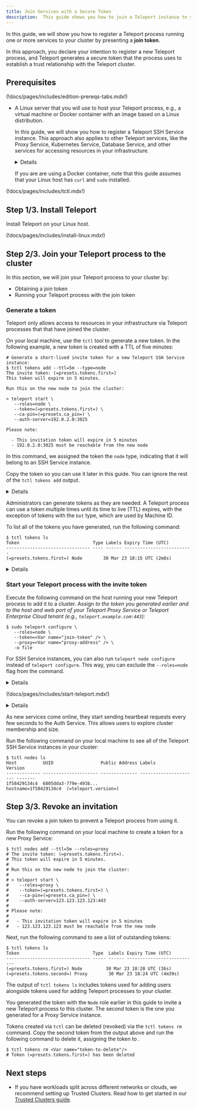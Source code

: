 ```yaml
---
title: Join Services with a Secure Token
description:  This guide shows you how to join a Teleport instance to your cluster using a join token in order to proxy access to resources in your infrastructure.
---
```


In this guide, we will show you how to register a Teleport process running one
or more services to your cluster by presenting a **join token**. 

In this approach, you declare your intention to register a new Teleport process,
and Teleport generates a secure token that the process uses to establish a trust
relationship with the Teleport cluster.

## Prerequisites

(!docs/pages/includes/edition-prereqs-tabs.mdx!)

- A Linux server that you will use to host your Teleport process, e.g., a
  virtual machine or Docker container with an image based on a Linux
  distribution.

  In this guide, we will show you how to register a Teleport SSH Service
  instance. This approach also applies to other Teleport services, like the
  Proxy Service, Kubernetes Service, Database Service, and other services for
  accessing resources in your infrastructure.

  <Details type="tip" title="Running multiple Proxy Service instances behind a
  load balancer" >

  The join token method works if a cluster includes a single Proxy Service
  instance as well as multiple Proxy Service instances behind a load balancer
  (LB) or a DNS entry with multiple values. If there are multiple Proxy Service
  instances, a Teleport process joining the cluster establishes a tunnel to
  every Proxy Service instance.
  
  If you are using a load balancer, it must use a round-robin or a similar
  balancing algorithm. Do not use sticky load balancing algorithms (i.e.,
  "session affinity") with Teleport Proxy Service instances.  

  </Details>

  <Notice type="tip" >

  If you are are using a Docker container, note that this guide assumes that
  your Linux host has `curl` and `sudo` installed. 

  </Notice>

(!docs/pages/includes/tctl.mdx!)

## Step 1/3. Install Teleport

Install Teleport on your Linux host.

(!docs/pages/includes/install-linux.mdx!)

## Step 2/3. Join your Teleport process to the cluster

In this section, we will join your Teleport process to your cluster by:

- Obtaining a join token
- Running your Teleport process with the join token

### Generate a token

Teleport only allows access to resources in your infrastructure via Teleport
processes that that have joined the cluster.

On your local machine, use the `tctl` tool to generate a new token. In the
following example, a new token is created with a TTL of five minutes:

```code
# Generate a short-lived invite token for a new Teleport SSH Service instance:
$ tctl tokens add --ttl=5m --type=node 
The invite token: (=presets.tokens.first=)
This token will expire in 5 minutes.

Run this on the new node to join the cluster:

> teleport start \
   --roles=node \
   --token=(=presets.tokens.first=) \
   --ca-pin=(=presets.ca_pin=) \
   --auth-server=192.0.2.0:3025

Please note:

  - This invitation token will expire in 5 minutes
  - 192.0.2.0:3025 must be reachable from the new node
```

In this command, we assigned the token the `node` type, indicating that it will
belong to an SSH Service instance. 

Copy the token so you can use it later in this guide. You can ignore the rest of
the `tctl tokens add` output.

<Details title="Supported token types">

Here are all the values we support for `--type` flag when creating a join token:

|Role|Teleport Service|
|---|---|
|`app`|Application Service|
|`auth`|Auth Service|
|`bot`|Machine ID|
|`db`|Database Service|
|`discovery`|Discovery Service|
|`kube`|Kubernetes Service|
|`node`|SSH Service|
|`proxy`|Proxy Service|
|`windowsdesktop`|Windows Desktop Service|

</Details>

Administrators can generate tokens as they are needed. A Teleport process can
use a token multiple times until its time to live (TTL) expires, with the
exception of tokens with the `bot` type, which are used by Machine ID.

To list all of the tokens you have generated, run the following command:

```code
$ tctl tokens ls
Token                            Type Labels Expiry Time (UTC)
-------------------------------- ---- ------ --------------------------
(=presets.tokens.first=) Node        30 Mar 23 18:15 UTC (2m8s)
```

<Details scope={["oss","enterprise"]} title="An insecure alternative: static tokens" scopeOnly={false} >

<Notice type="Danger">
Use short-lived tokens instead of long-lived static tokens.
Static tokens are easier to steal, guess, and leak.
</Notice>

Static tokens are defined ahead of time by an administrator and stored in the
Auth Service's config file:

```yaml
# Config section in `/etc/teleport.yaml` file for the Auth Service
auth_service:
    enabled: true
    tokens:
    # This static token allows new hosts to join the cluster as "proxy" or "node"
    - "proxy,node:secret-token-value"
    # A token can also be stored in a file. In this example the token for adding
    # new Auth Service instances are stored in /path/to/tokenfile
    - "auth:/path/to/tokenfile"
```
</Details>

### Start your Teleport process with the invite token

Execute the following command on the host running your new Teleport process to
add it to a cluster. Assign <Var name="join-token" /> to the token you generated
earlier and <Var name="proxy-address" /> to the host and web port of your
Teleport Proxy Service or Teleport Enterprise Cloud tenant (e.g.,
`teleport.example.com:443`):

```code
$ sudo teleport configure \
   --roles=node \
   --token=<Var name="join-token" /> \
   --proxy=<Var name="proxy-address" /> \
   -o file
```

<Notice type="tip">

For SSH Service instances, you can also run `teleport node configure` instead of
`teleport configure`. This way, you can exclude the `--roles=node` flag from the
command.

</Notice>

<Details title="Connecting directly to the Auth Service">

So far, this guide has assumed that you are joining your new Teleport process to
your cluster by connecting it to the Proxy Service. (This is the only posibility
in Teleport Enterprise Cloud.) Depending on the design of your infrastructure,
you may need to connect your new Teleport process directly to the Auth Service.

<Notice type="warning">

Only connect Teleport processes directly to the Auth Service if no other join
methods are suitable, as we recommend exposing the Auth Service to as few
sources of ingress traffic as possible.

</Notice>

The Teleport process joining the cluster must also establish trust with the Auth
Service in order to prevent an attacker from hijacking the address of your Auth
Service host. 

To do this, you supply your new Teleport process with a secure hash value
generated by the Auth Service's certificate authority, called a **CA pin**. This
way, an attacker cannot easily forge a private key to trick your Teleport
process into communicating with a malicious service.

### Obtain a CA pin

On you local machine, retrieve the CA pin of the Auth Service: 

```code
$ tctl status
Cluster      teleport.example.com
Version      12.1.1
host CA      never updated
user CA      never updated
db CA        never updated
openssh CA   never updated
jwt CA       never updated
saml_idp CA  never updated
CA pin       (=presets.ca_pin=)
```

Copy the CA pin and assign it to the value of <Var name="ca-pin" />.

<Notice type="warning">

The CA pin becomes invalid if a Teleport administrator performs the CA rotation
by executing [`tctl auth rotate`](../../reference/cli.mdx#tctl-auth-rotate).
    
</Notice>

### Configure your Teleport process with the join token and CA pin

Run the following command to configure your Teleport process instead of the
`teleport configure` command we showed you earlier. Assign <Var
name="auth-service" /> to the host and gRPC port of your Auth Service host, e.g.,
`teleport.example.com:3025`.

```code
$ sudo teleport configure \
   --roles=node \
   --token=<Var name="join-token" /> \
   --auth-server=<Var name="auth-service" /> \
   -o file
```

Next, edit the Teleport configuration file, `/etc/teleport.yaml`, assigning the
CA pin (the `teleport.ca_pin` field) to the one you copied earlier:

```code
$ sudo sed -i 's|  ca_pin: ""|  ca_pin: "<Var name="ca-pin"> />"|' /etc/teleport.yaml
```

</Details>

(!docs/pages/includes/start-teleport.mdx!)

<Details title="Using a local Docker container?">

If you followed this guide with a local Docker container, execute the following
command within your container to run your new Teleport process in the foreground:

```code
$ teleport start
```

</Details>

As new services come online, they start sending heartbeat requests every few
seconds to the Auth Service. This allows users to explore cluster membership and
size.

Run the following command on your local machine to see all of the Teleport SSH
Service instances in your cluster:

```code
$ tctl nodes ls
Host          UUID                  Public Address Labels                 Version
------------- --------------------- -------------- ---------------------- -------
1f58429134c4  6805dda3-779e-493b...                hostname=1f58429134c4  (=teleport.version=)
```


## Step 3/3. Revoke an invitation

You can revoke a join token to prevent a Teleport process from using it.

Run the following command on your local machine to create a token for a new
Proxy Service:

```code
$ tctl nodes add --ttl=5m --roles=proxy 
# The invite token: (=presets.tokens.first=).
# This token will expire in 5 minutes.
# 
# Run this on the new node to join the cluster:
# 
# > teleport start \
#    --roles=proxy \
#    --token=(=presets.tokens.first=) \
#    --ca-pin=(=presets.ca_pin=) \
#    --auth-server=123.123.123.123:443
# 
# Please note:
# 
#   - This invitation token will expire in 5 minutes
#   - 123.123.123.123 must be reachable from the new node
```

Next, run the following command to see a list of outstanding tokens:

```code
$ tctl tokens ls
Token                            Type  Labels Expiry Time (UTC)
-------------------------------- ----- ------ ---------------------------
(=presets.tokens.first=) Node         30 Mar 23 18:20 UTC (36s)
(=presets.tokens.second=) Proxy        30 Mar 23 18:24 UTC (4m39s)
```

<Admonition type="tip" title="Signup tokens">

The output of `tctl tokens ls` includes tokens used for adding users alongside
tokens used for adding Teleport processes to your cluster.

</Admonition>

You generated the token with the `Node` role earlier in this guide to invite a
new Teleport process to this cluster. The second token is the one you generated
for a Proxy Service instance.

Tokens created via `tctl` can be deleted (revoked) via the `tctl tokens rm`
command. Copy the second token from the output above and run the following
command to delete it, assigning the token to <Var name="token-to-delete" />.

```code
$ tctl tokens rm <Var name="token-to-delete"/>
# Token (=presets.tokens.first=) has been deleted
```

## Next steps

- If you have workloads split across different networks or clouds, we recommend
  setting up Trusted Clusters. Read how to get started in our [Trusted Clusters
  guide](../admin/trustedclusters.mdx).
